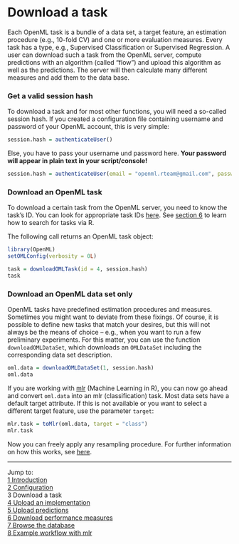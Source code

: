 Download a task
===============

Each OpenML task is a bundle of a data set, a target feature, an estimation procedure (e.g.,
10-fold CV) and one or more evaluation measures. Every task has a type, e.g., Supervised
Classification or Supervised Regression. A user can download such a task from the OpenML server,
compute predictions with an algorithm (called "flow") and upload this algorithm as well as the
predictions. The server will then calculate many different measures and add them to the data base.

### Get a valid session hash
To download a task and for most other functions, you will need a so-called session hash. If you created a configuration file containing username and password of your OpenML account, this is very simple:
```r
session.hash = authenticateUser()
```
Else, you have to pass your username und password here. **Your password will appear in plain text in your script/console!**
```r
session.hash = authenticateUser(email = "openml.rteam@gmail.com", password = "testpassword")
```

### Download an OpenML task
To download a certain task from the OpenML server, you need to know the task's ID. You can look for appropriate task IDs [here](http://openml.org/search?q=&type=task). See
[section 6](6-Browse-the-database.md) to learn how to search for tasks via R.

The following call returns an OpenML task object: 
```r
library(OpenML)
setOMLConfig(verbosity = 0L)
```
```r
task = downloadOMLTask(id = 4, session.hash)
task
```

### Download an OpenML data set only
OpenML tasks have predefined estimation procedures and measures. Sometimes you might want to deviate
from these fixings. Of course, it is possible to define new tasks that match your desires, but this
will not always be the means of choice -- e.g., when you want to run a few preliminary experiments.
For this matter, you can use the function `downloadOMLDataSet`, which downloads an
`OMLDataSet` including the corresponding data set description.

```r
oml.data = downloadOMLDataSet(1, session.hash)
oml.data
```

If you are working with [mlr](https://github.com/berndbischl/mlr) (Machine Learning in R), you can
now go ahead and convert `oml.data` into an mlr (classification) task. Most data sets have a default target attribute. If this is not available or you want to select a different target feature, use the parameter `target`:

```r
mlr.task = toMlr(oml.data, target = "class")
mlr.task
```

Now you can freely apply any resampling procedure. For further information on how this works, see
[here](http://berndbischl.github.io/mlr/man/makeResampleDesc.html).

----------------------------------------------------------------------------------------------------
Jump to:    
[1 Introduction](1-Introduction.md)   
[2 Configuration](2-Configuration.md)  
3 Download a task  
[4 Upload an implementation](4-Upload-an-implementation.md)  
[5 Upload predictions](5-Upload-predictions.md)  
[6 Download performance measures](6-Download-performance-measures.md)  
[7 Browse the database](7-Browse-the-database.md)  
[8 Example workflow with mlr](8-Example-workflow-with-mlr.md)